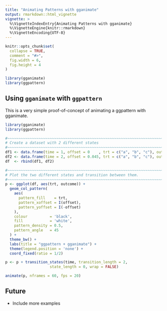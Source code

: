 ```yaml
---
title: "Animating Patterns with gganimate"
output: rmarkdown::html_vignette
vignette: >
  %\VignetteIndexEntry{Animating Patterns with gganimate}
  %\VignetteEngine{knitr::rmarkdown}
  %\VignetteEncoding{UTF-8}
---
```


```r
knitr::opts_chunk$set(
  collapse = TRUE,
  comment = "#>",
  fig.width = 6,
  fig.height = 4
)

library(gganimate)
library(ggpattern)
```


Using `gganimate` with `ggpattern`
------------------------------------------------------------------------------

This is a very simple proof-of-concept of animating a ggpattern with gganimate.



```r
library(gganimate)
library(ggpattern)

#~~~~~~~~~~~~~~~~~~~~~~~~~~~~~~~~~~~~~~~~~~~~~~~~~~~~~~~~~~~~~~~~~~~~~~~~~~~~~
# Create a dataset with 2 different states
#~~~~~~~~~~~~~~~~~~~~~~~~~~~~~~~~~~~~~~~~~~~~~~~~~~~~~~~~~~~~~~~~~~~~~~~~~~~~~
df1 <- data.frame(time = 1, offset = 0    , trt = c("a", "b", "c"), outcome = c(2.3, 1.9, 3.2), stringsAsFactors = FALSE)
df2 <- data.frame(time = 2, offset = 0.045, trt = c("a", "b", "c"), outcome = c(2.3, 1.9, 3.2), stringsAsFactors = FALSE)
df  <- rbind(df1, df2)

#~~~~~~~~~~~~~~~~~~~~~~~~~~~~~~~~~~~~~~~~~~~~~~~~~~~~~~~~~~~~~~~~~~~~~~~~~~~~~
# Plot the two different states and transition between them.
#~~~~~~~~~~~~~~~~~~~~~~~~~~~~~~~~~~~~~~~~~~~~~~~~~~~~~~~~~~~~~~~~~~~~~~~~~~~~~
p <- ggplot(df, aes(trt, outcome)) +
  geom_col_pattern(
    aes(
      pattern_fill    = trt, 
      pattern_xoffset = I(offset), 
      pattern_yoffset = I(-offset)
    ), 
    colour          = 'black', 
    fill            = 'white',
    pattern_density = 0.5,
    pattern_angle   = 45
  ) +
  theme_bw() +
  labs(title = "ggpattern + gganimate") + 
  theme(legend.position = 'none') + 
  coord_fixed(ratio = 1/2) 

p <- p + transition_states(time, transition_length = 2,
                    state_length = 0, wrap = FALSE)

animate(p, nframes = 60, fps = 20)
```


Future
------------------------------------------------------------------------------

* Include more examples

